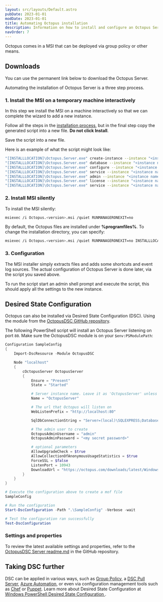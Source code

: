 ```yaml
---
layout: src/layouts/Default.astro
pubDate: 2023-01-01
modDate: 2023-01-01
title: Automating Octopus installation
description: Information on how to install and configure an Octopus Server in a fully automated way from the command line.
navOrder: 7
---
```


Octopus comes in a MSI that can be deployed via group policy or other means.

## Downloads

You can use the permanent link below to download the Octopus Server.

<ServerDownloads />

Automating the installation of Octopus Server is a three step process.

### 1. Install the MSI on a temporary machine interactively

In this step we install the MSI on a machine interactively so that we can complete the wizard to add a new instance.

Follow all the steps in the [installation process](/docs/installation/#install-octopus), but in the final step copy the generated script into a new file. **Do not click Install**.

Save the script into a new file.

Here is an example of what the script might look like:

```bash
"[INSTALLLOCATION]\Octopus.Server.exe" create-instance --instance "<instance name>" --config "<new instance config path>" --serverNodeName "<machine name>"
"[INSTALLLOCATION]\Octopus.Server.exe" database --instance "<instance name>" --connectionString "<database connection string>" --create
"[INSTALLLOCATION]\Octopus.Server.exe" configure --instance "<instance name>" --upgradeCheck "True" --upgradeCheckWithStatistics "True" --usernamePasswordIsEnabled "True" --webForceSSL "False" --webListenPrefixes "<url to expose>" --commsListenPort "10943" --grpcListenPort "8443"
"[INSTALLLOCATION]\Octopus.Server.exe" service --instance "<instance name>" --stop
"[INSTALLLOCATION]\Octopus.Server.exe" admin --instance "<instance name>" --username "<admin username>" --email "<admin email>" --password "<admin password>"
"[INSTALLLOCATION]\Octopus.Server.exe" license --instance "<instance name>" --licenseBase64 "<a very long license string>"
"[INSTALLLOCATION]\Octopus.Server.exe" service --instance "<instance name>" --install --reconfigure --start --dependOn "MSSQLSERVER"
```

### 2. Install MSI silently

To install the MSI silently:

```bash
msiexec /i Octopus.<version>.msi /quiet RUNMANAGERONEXIT=no
```

By default, the Octopus files are installed under **%programfiles%**. To change the installation directory, you can specify:

```bash
msiexec /i Octopus.<version>.msi /quiet RUNMANAGERONEXIT=no INSTALLLOCATION="<install path>"
```

### 3. Configuration

The MSI installer simply extracts files and adds some shortcuts and event log sources. The actual configuration of Octopus Server is done later, via the script you saved above.

To run the script start an admin shell prompt and execute the script, this should apply all the settings to the new instance.

## Desired State Configuration

Octopus can also be installed via Desired State Configuration (DSC). Using the module from the [OctopusDSC GitHub repository](https://www.powershellgallery.com/packages/OctopusDSC).

The following PowerShell script will install an Octopus Server listening on port `80`. Make sure the OctopusDSC module is on your `$env:PSModulePath`:

```powershell
Configuration SampleConfig
{
    Import-DscResource -Module OctopusDSC

    Node "localhost"
    {
        cOctopusServer OctopusServer
        {
            Ensure = "Present"
            State = "Started"

            # Server instance name. Leave it as 'OctopusServer' unless you have more than one instance
            Name = "OctopusServer"

            # The url that Octopus will listen on
            WebListenPrefix = "http://localhost:80"

            SqlDbConnectionString = "Server=(local)\SQLEXPRESS;Database=Octopus;Trusted_Connection=True;"

            # The admin user to create
            OctopusAdminUsername = "admin"
            OctopusAdminPassword = "<my secret password>"

            # optional parameters
            AllowUpgradeCheck = $true
            AllowCollectionOfAnonymousUsageStatistics = $true
            ForceSSL = $false
            ListenPort = 10943
            DownloadUrl = "https://octopus.com/downloads/latest/WindowsX64/OctopusServer"
        }
    }
}

# Execute the configuration above to create a mof file
SampleConfig

# Run the configuration
Start-DscConfiguration -Path ".\SampleConfig" -Verbose -wait

# Test the configuration ran successfully
Test-DscConfiguration
```

### Settings and properties

To review the latest available settings and properties, refer to the [OctopusDSC Server readme.md](https://github.com/OctopusDeploy/OctopusDSC/blob/master/README-cOctopusServer.md) in the GitHub repository.

## Taking DSC further

DSC can be applied in various ways, such as [Group Policy](https://sdmsoftware.com/group-policy-blog/desired-state-configuration/desired-state-configuration-and-group-policy-come-together/), a [DSC Pull Server](https://docs.microsoft.com/en-us/powershell/scripting/dsc/pull-server/pullserver), [Azure Automation](https://docs.microsoft.com/en-us/azure/automation/automation-dsc-overview), or even via configuration management tools such as [Chef](https://docs.chef.io/resource_dsc_resource.html) or [Puppet](https://github.com/puppetlabs/puppetlabs-dsc). Learn more about Desired State Configuration at [Windows PowerShell Desired State Configuration ](https://docs.microsoft.com/en-us/powershell/scripting/dsc/overview/overview).
